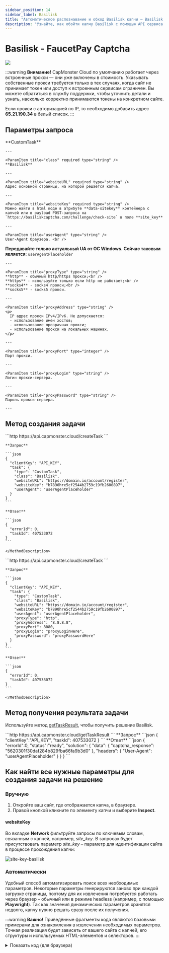 ```yaml
---
sidebar_position: 14
sidebar_label: Basilisk
title: "Автоматическое распознавание и обход Basilisk капчи — Basilisk Task | API"
description: "Узнайте, как обойти капчу Basilisk с помощью API сервиса автоматического рапознавания и решения капч Capmonster Cloud!" 
---
```



# Basilisk - FaucetPay Captcha

<PriceBlockWrap>
  <PriceBlock title="Basilisk" captchaId="faucetpay" />
</PriceBlockWrap>

![](./images/basilisk/basilisk1.png)

:::warning **Внимание!**
CapMonster Cloud по умолчанию работает через встроенные прокси — они уже включены в стоимость. Указывать собственные прокси требуется только в тех случаях, когда сайт не принимает токен или доступ к встроенным сервисам ограничен. Вы можете обратиться в службу поддержки, чтобы уточнить детали и узнать, насколько корректно принимаются токены на конкретном сайте.

Если прокси с авторизацией по IP, то необходимо добавить адрес **65.21.190.34** в белый список.
:::


## Параметры запроса
<TabItem value="proxyless" label="CustomTask (без прокси)" default className="bordered-panel">
    <ParamItem title="type" required type="string" />
    **CustomTask**

    --- 

    <ParamItem title="class" required type="string" />
    **Basilisk**

    --- 

    <ParamItem title="websiteURL" required type="string" />
    Адрес основной страницы, на которой решается капча.

    --- 

    <ParamItem title="websiteKey" required type="string" />
    Можно найти в html коде в атрибуте **data-sitekey** контейнера с капчей или в payload POST-запроса на `https://basiliskcaptcha.com/challenge/check-site` в поле **site_key**

    --- 

    <ParamItem title="userAgent" type="string" />
    User-Agent браузера. <br />
  **Передавайте только актуальный UA от ОС Windows. Сейчас таковым является**: `userAgentPlaceholder`

    ---

    <ParamItem title="proxyType" type="string" />
    **http** - обычный http/https прокси;<br />
    **https** - используйте только если http не работает;<br />
    **socks4** - socks4 прокси;<br />
    **socks5** - socks5 прокси.

    --- 

    <ParamItem title="proxyAddress" type="string" />
    <p>
      IP адрес прокси IPv4/IPv6. Не допускается:
      - использование имен хостов;
      - использование прозрачных прокси;
      - использование прокси на локальных машинах.
    </p>

    --- 

    <ParamItem title="proxyPort" type="integer" />
    Порт прокси.

    --- 

    <ParamItem title="proxyLogin" type="string" />
    Логин прокси-сервера.

    --- 

    <ParamItem title="proxyPassword" type="string" />
    Пароль прокси-сервера.

    --- 
</TabItem>

## Метод создания задачи
<Tabs className="full-width-tabs filled-tabs request-tabs" groupId="captcha-type">
  <TabItem value="proxyless" label="CustomTask (без прокси)" default className="method-panel">
    <MethodItem>
      ```http
      https://api.capmonster.cloud/createTask
      ```
    </MethodItem>
    <MethodDescription>

    **Запрос**

    ```json
    {
      "clientKey": "API_KEY",
      "task": {
        "type": "CustomTask",
        "class": "Basilisk",
        "websiteURL": "https://domain.io/account/register",
        "websiteKey": "b7890hre5cf2544b2759c19fb2600897",
        "userAgent": "userAgentPlaceholder"
      }
    }
    ```

    **Ответ**

    ```json
    {
      "errorId": 0,
      "taskId": 407533072
    }
    ```

    </MethodDescription>
  </TabItem>

  <TabItem value="proxy" label="CustomTask (с использованием прокси)" className="method-panel">
    <MethodItem>
      ```http
      https://api.capmonster.cloud/createTask
      ```
    </MethodItem>
    <MethodDescription>

    **Запрос**

    ```json
    {
      "clientKey": "API_KEY",
      "task": {
        "type": "CustomTask",
        "class": "Basilisk",
        "websiteURL": "https://domain.io/account/register",
        "websiteKey": "b7890hre5cf2544b2759c19fb2600897",
        "userAgent": "userAgentPlaceholder",
        "proxyType": "http",
        "proxyAddress": "8.8.8.8",
        "proxyPort": 8080,
        "proxyLogin": "proxyLoginHere",
        "proxyPassword": "proxyPasswordHere"
      }
    }
    ```

    **Ответ**

    ```json
    {
      "errorId": 0,
      "taskId": 407533072
    }
    ```

    </MethodDescription>
  </TabItem>
</Tabs>

## Метод получения результата задачи
Используйте метод [getTaskResult](../api/methods/get-task-result.md), чтобы получить решение Basilisk.

<TabItem value="proxyless" label="CustomTask (без прокси)" default className="method-panel-full">
	<MethodItem>
		```http
		https://api.capmonster.cloud/getTaskResult
		```
	</MethodItem>
	<MethodDescription>
		**Запрос**
		```json
		{
		  "clientKey":"API_KEY",
		  "taskId": 407533072
		}
		```
		**Ответ**
		```json
		{
		   "errorId":0,
		   "status":"ready",
		   "solution": {
			  "data": {
				   "captcha_response": "5620301f30daf284b829fba66fa9b3d0"
			   },
			   "headers": {
				   "User-Agent": "userAgentPlaceholder"
			   }
		   }
		}
		```
	</MethodDescription>
</TabItem>

## Как найти все нужные параметры для создания задачи на решение

### Вручную

1. Откройте ваш сайт, где отображается капча, в браузере.
2. Правой кнопкой кликните по элементу капчи и выберите **Inspect**.

#### websiteKey

Во вкладке **Network** фильтруйте запросы по ключевым словам, связанным с капчей, например, *site_key*. В запросах будет присутствовать параметр *site_key* – параметр для идентификации сайта в процессе прохождения капчи:

![site-key-basilisk](images\basilisk\site-key.png)

### Автоматически

Удобный способ автоматизировать поиск всех необходимых параметров.
Некоторые параметры генерируются заново при каждой загрузке страницы, поэтому для их извлечения потребуется работать через браузер – обычный или в режиме headless (например, с помощью **Playwright**).
Так как значения динамических параметров хранятся недолго, капчу нужно решать сразу после их получения.

:::warning **Важно!**
Приведённые фрагменты кода являются базовыми примерами для ознакомления в извлечении необходимых параметров. Точная реализация будет зависеть от вашего сайта с капчей, его структуры и используемых HTML-элементов и селекторов.
:::

<Tabs className="full-width-tabs filled-tabs request-tabs">
  <TabItem value="js" label="JavaScript" default className="method-panel">
    <details>
      <summary>Показать код (для браузера)</summary>
      ```js
      // Ищем элемент с атрибутом data-sitekey
      const captchaElement = document.querySelector('[data-sitekey]');

      // Извлекаем значение sitekey
      if (captchaElement) {
        const siteKey = captchaElement.getAttribute('data-sitekey');
        console.log('Found site-key:', siteKey);
      } else {
        console.log('site-key not found');
      }
      ```
    </details>

    <details>
      <summary>Показать код (Node.js)</summary>
      ```js
      import { chromium } from 'playwright';

      async function extractSiteKey() {
        const browser = await chromium.launch({ headless: true });
        const page = await browser.newPage();

        const url = 'https://example.com';
        await page.goto(url);

        // Ищем элемент с атрибутом data-sitekey
        const captchaElement = await page.$('[data-sitekey]');

        // Извлекаем значение sitekey
        if (captchaElement) {
          const siteKey = await captchaElement.getAttribute('data-sitekey');
          console.log('Found site-key:', siteKey);
        } else {
          console.log('site-key not found');
        }

        await browser.close();
      }

      extractSiteKey();
      ```
    </details>
  </TabItem>

  <TabItem value="python" label="Python" className="method-panel">
    <details>
      <summary>Показать код</summary>
      ```python
      import asyncio
      from playwright.async_api import async_playwright

      async def main():
          async with async_playwright() as p:
              browser = await p.chromium.launch(headless=False)
              page = await browser.new_page()

              url = 'https://example.com/captcha-page'
              await page.goto(url)

              # Ищем элемент с атрибутом data-sitekey
              captcha_element = await page.query_selector('[data-sitekey]')

              # Извлекаем значение sitekey, если элемент найден
              if captcha_element:
                  site_key = await captcha_element.get_attribute('data-sitekey')
                  print('Found site-key:', site_key)
              else:
                  print('site-key not found')

              await browser.close()

      asyncio.run(main())
      ```
    </details>
  </TabItem>

  <TabItem value="csharp" label="C#" className="method-panel">
    <details>
      <summary>Показать код</summary>
      ```csharp
      using System;
      using System.Threading.Tasks;
      using Microsoft.Playwright;

      class Program
      {
          static async Task Main(string[] args)
          {
              string url = "https://example.com/captcha-page";

              using var playwright = await Playwright.CreateAsync();
              var browser = await playwright.Chromium.LaunchAsync(new BrowserTypeLaunchOptions { 
              Headless = false });
              var page = await browser.NewPageAsync();

              await page.GotoAsync(url);

              // Ищем элемент с атрибутом data-sitekey
              var captchaElement = await page.QuerySelectorAsync("[data-sitekey]");

              // Извлекаем значение sitekey, если элемент найден
              if (captchaElement != null)
              {
                  var siteKey = await captchaElement.GetAttributeAsync("data-sitekey");
                  Console.WriteLine("Found site-key: " + siteKey);
              }
              else
              {
                  Console.WriteLine("site-key not found");
              }

              await browser.CloseAsync();
          }
      }
      ```
    </details>
  </TabItem>
</Tabs>

## Используйте библиотеку SDK

<Tabs className="full-width-tabs filled-tabs request-tabs" groupId="captcha-type">

  <TabItem value="js" label="JavaScript" default className="method-panel">

  ```js
  // https://github.com/ZennoLab/capmonstercloud-client-js

  import { CapMonsterCloudClientFactory, ClientOptions, BasiliskRequest } from '@zennolab_com/capmonstercloud-client';

  document.addEventListener('DOMContentLoaded', async () => {
    const cmcClient = CapMonsterCloudClientFactory.Create(
      new ClientOptions({ clientKey: '<your capmonster.cloud API key>' })
    );

    console.log(await cmcClient.getBalance());

    // Вариант без прокси
    const basiliskRequest = new BasiliskRequest({
      websiteURL: 'https://example.com', // URL страницы с капчей
      websiteKey: 'websiteKey',          // Замените на корректное значение
    });

    // Вариант с прокси
    /*
    const basiliskRequest = new BasiliskRequest({
      websiteURL: 'https://example.com', 
      websiteKey: 'websiteKey',          
      proxyAddress: '8.8.8.8',
      proxyPort: 8080,
      proxyLogin: 'proxyLoginHere',
      proxyPassword: 'proxyPasswordHere',
    });
    */

    console.log(await cmcClient.Solve(basiliskRequest));
  });
````

  </TabItem>

  <TabItem value="python" label="Python" className="method-panel">

```python
# https://github.com/ZennoLab/capmonstercloud-client-python

import asyncio
from capmonstercloudclient import CapMonsterClient, ClientOptions
from capmonstercloudclient.requests import BasiliskCustomTaskRequest

# Ваш API-ключ от CapMonster Cloud
client_options = ClientOptions(api_key="your_api_key")  # Ваш API-ключ CapMonster Cloud
cap_monster_client = CapMonsterClient(options=client_options)

# Вариант без прокси
basilisk_request = BasiliskCustomTaskRequest(
    websiteUrl="https://example.com",                  # URL страницы с капчей
    websiteKey="b3760bfe5cf4254b2759c19fg2698og"       # Замените на корректное значение
)

# Вариант с прокси
# Раскомментируйте блок ниже и укажите данные прокси
# basilisk_request = BasiliskCustomTaskRequest(
#     websiteUrl="https://example.com",                
#     websiteKey="b3760bfe5cf4254b2759c19fg2698og",     
#     proxyType="http",           
#     proxyAddress="127.0.0.1",   
#     proxyPort=8080,             
#     proxyLogin="username",      
#     proxyPassword="password"    
# )

async def solve_captcha():
    return await cap_monster_client.solve_captcha(basilisk_request)

responses = asyncio.run(solve_captcha())
print(responses)
```

  </TabItem>

  <TabItem value="csharp" label="C#" className="method-panel">

```csharp
// https://github.com/ZennoLab/capmonstercloud-client-dotnet

using System;
using System.Threading.Tasks;
using Zennolab.CapMonsterCloud;
using Zennolab.CapMonsterCloud.Requests;

class Program
{
    static async Task Main(string[] args)
    {
        // Ваш API-ключ от CapMonster Cloud
        var clientOptions = new ClientOptions
        {
            ClientKey = "your_api_key" // Ваш API-ключ CapMonster Cloud
        };

        var cmCloudClient = CapMonsterCloudClientFactory.Create(clientOptions);

        // Вариант без прокси
        var basiliskRequest = new BasiliskCustomTaskRequest
        {
            WebsiteUrl = "https://example.com",                 // URL страницы с капчей
            WebsiteKey = "b3760bfe5cf4254b2759c19fg2698og"      // Замените на корректное значение
        };

        // Вариант с прокси
        // Раскомментируйте блок ниже и укажите данные прокси
        /*
        var basiliskRequest = new BasiliskCustomTaskRequest
        {
            WebsiteUrl = "https://example.com",                         
            WebsiteKey = "b3760bfe5cf4254b2759c19fg2698og",     
            Proxy = new ProxyContainer(
                "8.8.8.8",            
                8080,                 
                ProxyType.Http,       
                "proxyLoginHere",     
                "proxyPasswordHere"   
            )
        };
        */

        var basiliskResult = await cmCloudClient.SolveAsync(basiliskRequest);

        Console.WriteLine("Captcha Solution Data: " + string.Join(", ", basiliskResult.Solution.Data));
        Console.WriteLine("Captcha Solution Headers: " + string.Join(", ", basiliskResult.Solution.Headers));
    }
}
```

  </TabItem>

</Tabs>
